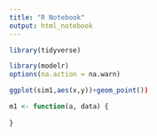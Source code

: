 ---
title: "R Notebook"
output: html_notebook
---

```{r}
library(tidyverse)
```

```{r}
library(modelr)
options(na.action = na.warn)
```

```{r}
ggplot(sim1,aes(x,y))+geom_point())
```

```{r}
m1 <- function(a, data) {
  
}
```

